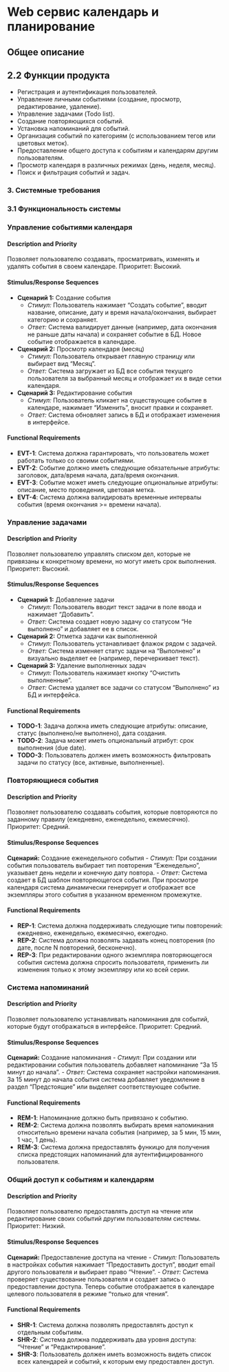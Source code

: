 # Web сервис календарь и планирование

## Общее описание

## 2.2 Функции продукта

-   Регистрация и аутентификация пользователей.
-   Управление личными событиями (создание, просмотр, редактирование, удаление).
-   Управление задачами (Todo list).
-   Создание повторяющихся событий.
-   Установка напоминаний для событий.
-   Организация событий по категориям (с использованием тегов или цветовых меток).
-   Предоставление общего доступа к событиям и календарям другим пользователям.
-   Просмотр календаря в различных режимах (день, неделя, месяц).
-   Поиск и фильтрация событий и задач.

### **3. Системные требования**

### **3.1 Функциональность системы**

### Управление событиями календаря

#### Description and Priority

Позволяет пользователю создавать, просматривать, изменять и удалять события в своем календаре. Приоритет: Высокий.

#### Stimulus/Response Sequences

-   **Сценарий 1:** Создание события
    *   *Стимул:* Пользователь нажимает "Создать событие", вводит название, описание, дату и время начала/окончания, выбирает категорию и сохраняет.
    *   *Ответ:* Система валидирует данные (например, дата окончания не раньше даты начала) и сохраняет событие в БД. Новое событие отображается в календаре.
-   **Сценарий 2:** Просмотр календаря (месяц)
    *   *Стимул:* Пользователь открывает главную страницу или выбирает вид "Месяц".
    *   *Ответ:* Система загружает из БД все события текущего пользователя за выбранный месяц и отображает их в виде сетки календаря.
-   **Сценарий 3:** Редактирование события
    *   *Стимул:* Пользователь кликает на существующее событие в календаре, нажимает "Изменить", вносит правки и сохраняет.
    *   *Ответ:* Система обновляет запись в БД и отображает изменения в интерфейсе.

#### Functional Requirements

-   **EVT-1**: Система должна гарантировать, что пользователь может работать только со своими событиями.
-   **EVT-2**: Событие должно иметь следующие обязательные атрибуты: заголовок, дата/время начала, дата/время окончания.
-   **EVT-3**: Событие может иметь следующие опциональные атрибуты: описание, место проведения, цветовая метка.
-   **EVT-4**: Система должна валидировать временные интервалы события (время окончания >= времени начала).

### Управление задачами

#### Description and Priority

Позволяет пользователю управлять списком дел, которые не привязаны к конкретному времени, но могут иметь срок выполнения. Приоритет: Высокий.

#### Stimulus/Response Sequences

-   **Сценарий 1:** Добавление задачи
    *   *Стимул:* Пользователь вводит текст задачи в поле ввода и нажимает "Добавить".
    *   *Ответ:* Система создает новую задачу со статусом "Не выполнено" и добавляет ее в список.
-   **Сценарий 2:** Отметка задачи как выполненной
    *   *Стимул:* Пользователь устанавливает флажок рядом с задачей.
    *   *Ответ:* Система изменяет статус задачи на "Выполнено" и визуально выделяет ее (например, перечеркивает текст).
-   **Сценарий 3:** Удаление выполненных задач
    *   *Стимул:* Пользователь нажимает кнопку "Очистить выполненные".
    *   *Ответ:* Система удаляет все задачи со статусом "Выполнено" из БД и интерфейса.

#### Functional Requirements

*   **TODO-1**: Задача должна иметь следующие атрибуты: описание, статус (выполнено/не выполнено), дата создания.
*   **TODO-2**: Задача может иметь опциональный атрибут: срок выполнения (due date).
*   **TODO-3**: Пользователь должен иметь возможность фильтровать задачи по статусу (все, активные, выполненные).

### Повторяющиеся события

#### Description and Priority

Позволяет пользователю создавать события, которые повторяются по заданному правилу (ежедневно, еженедельно, ежемесячно). Приоритет: Средний.

#### Stimulus/Response Sequences

**Сценарий:** Создание еженедельного события
-   *Стимул:* При создании события пользователь выбирает тип повторения "Еженедельно", указывает день недели и конечную дату повтора.
-   *Ответ:* Система создает в БД шаблон повторяющегося события. При просмотре календаря система динамически генерирует и отображает все экземпляры этого события в указанном временном промежутке.

#### Functional Requirements

-   **REP-1**: Система должна поддерживать следующие типы повторений: ежедневно, еженедельно, ежемесячно, ежегодно.
-   **REP-2**: Система должна позволять задавать конец повторения (по дате, после N повторений, бесконечно).
-   **REP-3**: При редактировании одного экземпляра повторяющегося события система должна спросить пользователя, применить ли изменения только к этому экземпляру или ко всей серии.

### Система напоминаний

#### Description and Priority

Позволяет пользователю устанавливать напоминания для событий, которые будут отображаться в интерфейсе. Приоритет: Средний.

#### Stimulus/Response Sequences

**Сценарий:** Создание напоминания
-   *Стимул:* При создании или редактировании события пользователь добавляет напоминание "За 15 минут до начала".
-   *Ответ:* Система сохраняет настройки напоминания. За 15 минут до начала события система добавляет уведомление в раздел "Предстоящие" или выделяет соответствующее событие.

#### Functional Requirements

-   **REM-1**: Напоминание должно быть привязано к событию.
-   **REM-2**: Система должна позволять выбирать время напоминания относительно времени начала события (например, за 5 мин, 15 мин, 1 час, 1 день).
-   **REM-3**: Система должна предоставлять функицю для получения списка предстоящих напоминаний для аутентифицированного пользователя.

### Общий доступ к событиям и календарям

#### Description and Priority

Позволяет пользователю предоставлять доступ на чтение или редактирование своих событий другим пользователям системы. Приоритет: Низкий.

#### Stimulus/Response Sequences

**Сценарий:** Предоставление доступа на чтение
-   *Стимул:* Пользователь в настройках события нажимает "Предоставить доступ", вводит email другого пользователя и выбирает право "Чтение".
-   *Ответ:* Система проверяет существование пользователя и создает запись о предоставлении доступа. Теперь событие отображается в календаре целевого пользователя в режиме "только для чтения".

#### Functional Requirements

-   **SHR-1**: Система должна позволять предоставлять доступ к отдельным событиям.
-   **SHR-2**: Система должна поддерживать два уровня доступа: "Чтение" и "Редактирование".
-   **SHR-3**: Пользователь должен иметь возможность видеть список всех календарей и событий, к которым ему предоставлен доступ.
